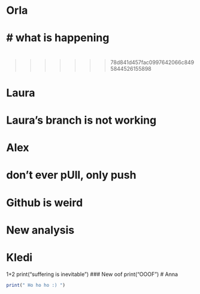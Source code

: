 # Orla

# what is happening
=======

# 
>>>>>>> 78d841d457fac0997642066c8495844526155898

# Laura
# Laura's branch is not working
# 

# Alex
# don't ever pUll, only push
# Github is weird 
# New analysis
# Kledi
1+2
print("suffering is inevitable")
### New oof
print("OOOF")
# Anna

```r
print(" Ho ho ho :) ")
```

# 
